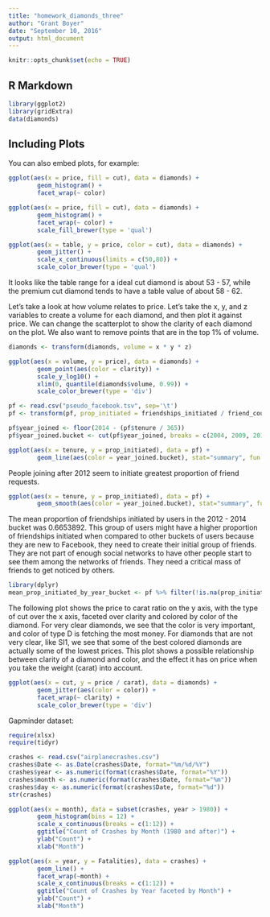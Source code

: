 ```yaml
---
title: "homework_diamonds_three"
author: "Grant Boyer"
date: "September 10, 2016"
output: html_document
---
```


```r
knitr::opts_chunk$set(echo = TRUE)
```

## R Markdown

```r
library(ggplot2)
library(gridExtra)
data(diamonds)
```

## Including Plots

You can also embed plots, for example:

```r
ggplot(aes(x = price, fill = cut), data = diamonds) +
        geom_histogram() +
        facet_wrap(~ color)
```

```r
ggplot(aes(x = price, fill = cut), data = diamonds) +
        geom_histogram() +
        facet_wrap(~ color) +
        scale_fill_brewer(type = 'qual')
```

```r
ggplot(aes(x = table, y = price, color = cut), data = diamonds) +
        geom_jitter() +
        scale_x_continuous(limits = c(50,80)) +
        scale_color_brewer(type = 'qual')
```

It looks like the table range for a ideal cut diamond is about 53 - 57, while the premium cut diamond tends to have a table value of about 58 - 62.

Let's take a look at how volume relates to price. Let's take the x, y, and z variables to create a volume for each diamond, and then plot it against price. We can change the scatterplot to show the clarity of each diamond on the plot. We also want to remove points that are in the top 1% of volume.

```r
diamonds <- transform(diamonds, volume = x * y * z)

ggplot(aes(x = volume, y = price), data = diamonds) +
        geom_point(aes(color = clarity)) +
        scale_y_log10() +
        xlim(0, quantile(diamonds$volume, 0.99)) +
        scale_color_brewer(type = 'div')
```

```r
pf <- read.csv("pseudo_facebook.tsv", sep='\t')
pf <- transform(pf, prop_initiated = friendships_initiated / friend_count)
```

```r
pf$year_joined <- floor(2014 - (pf$tenure / 365))
pf$year_joined.bucket <- cut(pf$year_joined, breaks = c(2004, 2009, 2011, 2012, 2014))

ggplot(aes(x = tenure, y = prop_initiated), data = pf) +
        geom_line(aes(color = year_joined.bucket), stat="summary", fun.y = median)
```

People joining after 2012 seem to initiate greatest proportion of friend requests.

```r
ggplot(aes(x = tenure, y = prop_initiated), data = pf) +
        geom_smooth(aes(color = year_joined.bucket), stat="summary", fun.y = median)
```

The mean proportion of friendships initiated by users in the 2012 - 2014 bucket was 0.6653892. This group of users might have a higher proportion of friendships initiated when compared to other buckets of users because they are new to Facebook, they need to create their initial group of friends. They are not part of enough social networks to have other people start to see them among the networks of friends. They need a critical mass of friends to get noticed by others.

```r
library(dplyr)
mean_prop_initiated_by_year_bucket <- pf %>% filter(!is.na(prop_initiated)) %>% group_by(year_joined.bucket) %>% summarize(mean(prop_initiated))
```

The following plot shows the price to carat ratio on the y axis, with the type of cut over the x axis, faceted over clarity and colored by color of the diamond. For very clear diamonds, we see that the color is very important, and color of type D is fetching the most money. For diamonds that are not very clear, like SI1, we see that some of the best colored diamonds are actually some of the lowest prices. This plot shows a possible relationship between clarity of a diamond and color, and the effect it has on price when you take the weight (carat) into account.

```r
ggplot(aes(x = cut, y = price / carat), data = diamonds) +
        geom_jitter(aes(color = color)) +
        facet_wrap(~ clarity) +
        scale_color_brewer(type = 'div')
```

Gapminder dataset:

```r
require(xlsx)
require(tidyr)

crashes <- read.csv("airplanecrashes.csv")
crashes$Date <- as.Date(crashes$Date, format="%m/%d/%Y")
crashes$year <- as.numeric(format(crashes$Date, format="%Y"))
crashes$month <- as.numeric(format(crashes$Date, format="%m"))
crashes$day <- as.numeric(format(crashes$Date, format="%d"))
str(crashes)

ggplot(aes(x = month), data = subset(crashes, year > 1980)) +
        geom_histogram(bins = 12) +
        scale_x_continuous(breaks = c(1:12)) +
        ggtitle("Count of Crashes by Month (1980 and after)") +
        ylab("Count") +
        xlab("Month")
```

```r
ggplot(aes(x = year, y = Fatalities), data = crashes) +
        geom_line() +
        facet_wrap(~month) +
        scale_x_continuous(breaks = c(1:12)) +
        ggtitle("Count of Crashes by Year faceted by Month") +
        ylab("Count") +
        xlab("Month")
```

